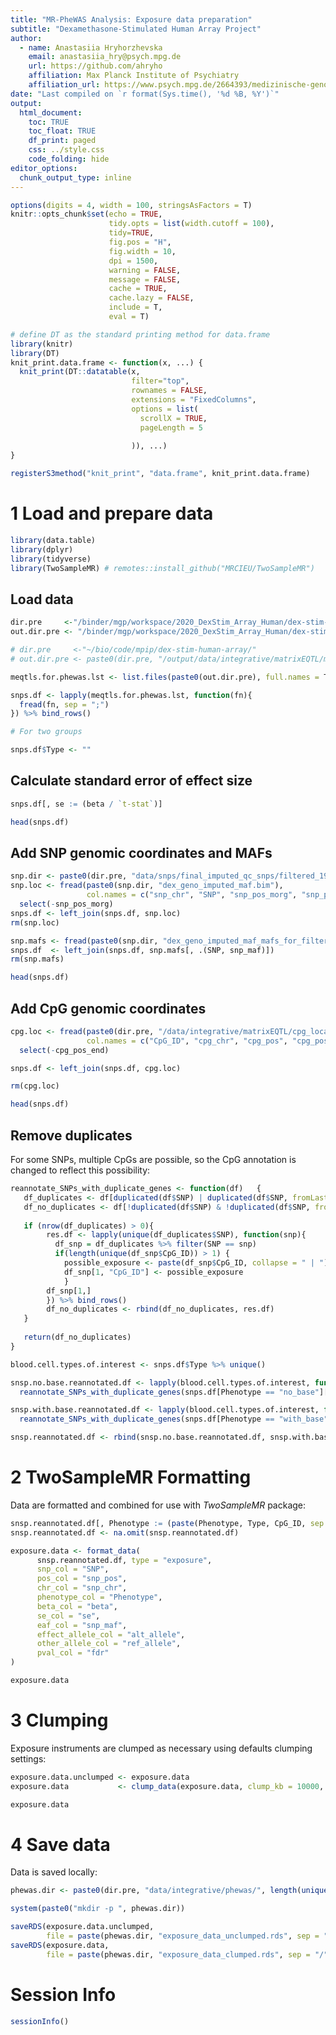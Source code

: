 ```yaml
---
title: "MR-PheWAS Analysis: Exposure data preparation"
subtitle: "Dexamethasone-Stimulated Human Array Project"
author: 
  - name: Anastasiia Hryhorzhevska
    email: anastasiia_hry@psych.mpg.de
    url: https://github.com/ahryho
    affiliation: Max Planck Institute of Psychiatry
    affiliation_url: https://www.psych.mpg.de/2664393/medizinische-genomforschung
date: "Last compiled on `r format(Sys.time(), '%d %B, %Y')`"
output:
  html_document:
    toc: TRUE
    toc_float: TRUE
    df_print: paged
    css: ../style.css
    code_folding: hide
editor_options: 
  chunk_output_type: inline
---
```


```r
options(digits = 4, width = 100, stringsAsFactors = T)
knitr::opts_chunk$set(echo = TRUE,
                      tidy.opts = list(width.cutoff = 100),
                      tidy=TRUE,
                      fig.pos = "H",
                      fig.width = 10,
                      dpi = 1500,
                      warning = FALSE, 
                      message = FALSE, 
                      cache = TRUE, 
                      cache.lazy = FALSE,
                      include = T,
                      eval = T)

# define DT as the standard printing method for data.frame
library(knitr)
library(DT)
knit_print.data.frame <- function(x, ...) {
  knit_print(DT::datatable(x,
                           filter="top",
                           rownames = FALSE,
                           extensions = "FixedColumns",
                           options = list(
                             scrollX = TRUE,
                             pageLength = 5
                             
                           )), ...)
}

registerS3method("knit_print", "data.frame", knit_print.data.frame)
```

# 1 Load and prepare data

```r
library(data.table)
library(dplyr)
library(tidyverse)
library(TwoSampleMR) # remotes::install_github("MRCIEU/TwoSampleMR")
```

## Load data

```r
dir.pre     <-"/binder/mgp/workspace/2020_DexStim_Array_Human/dex-stim-human-array/"
out.dir.pre <- "/binder/mgp/workspace/2020_DexStim_Array_Human/dex-stim-human-array/output/data/integrative/matrixEQTL/meqtls/with_missingness/for_phewas/cpg_level/"

# dir.pre     <-"~/bio/code/mpip/dex-stim-human-array/"
# out.dir.pre <- paste0(dir.pre, "/output/data/integrative/matrixEQTL/meqtls/with_missingness/for_phewas/cpg_level/")

meqtls.for.phewas.lst <- list.files(paste0(out.dir.pre), full.names = T)

snps.df <- lapply(meqtls.for.phewas.lst, function(fn){
  fread(fn, sep = ";")
}) %>% bind_rows()

# For two groups

snps.df$Type <- ""
```

## Calculate standard error of effect size

```r
snps.df[, se := (beta / `t-stat`)]

head(snps.df)
```

## Add SNP genomic coordinates and MAFs

```r
snp.dir <- paste0(dir.pre, "data/snps/final_imputed_qc_snps/filtered_196_samples/")
snp.loc <- fread(paste0(snp.dir, "dex_geno_imputed_maf.bim"), 
                 col.names = c("snp_chr", "SNP", "snp_pos_morg", "snp_pos", "alt_allele", "ref_allele")) %>% 
  select(-snp_pos_morg)
snps.df <- left_join(snps.df, snp.loc)
rm(snp.loc)

snp.mafs <- fread(paste0(snp.dir, "dex_geno_imputed_maf_mafs_for_filtered_samples.frq")) %>% mutate(snp_maf = MAF)
snps.df  <- left_join(snps.df, snp.mafs[, .(SNP, snp_maf)])
rm(snp.mafs)

head(snps.df)
```

## Add CpG genomic coordinates

```r
cpg.loc <- fread(paste0(dir.pre, "/data/integrative/matrixEQTL/cpg_locations.csv"),
                 col.names = c("CpG_ID", "cpg_chr", "cpg_pos", "cpg_pos_end")) %>% 
  select(-cpg_pos_end)

snps.df <- left_join(snps.df, cpg.loc)

rm(cpg.loc)

head(snps.df)
```

## Remove duplicates

For some SNPs, multiple CpGs are possible, so the CpG annotation is changed to reflect this possibility:

```r
reannotate_SNPs_with_duplicate_genes <- function(df)   {
   df_duplicates <- df[duplicated(df$SNP) | duplicated(df$SNP, fromLast = TRUE),]
   df_no_duplicates <- df[!duplicated(df$SNP) & !duplicated(df$SNP, fromLast = TRUE),]
   
   if (nrow(df_duplicates) > 0){
        res.df <- lapply(unique(df_duplicates$SNP), function(snp){
          df_snp = df_duplicates %>% filter(SNP == snp)
          if(length(unique(df_snp$CpG_ID)) > 1) {
            possible_exposure <- paste(df_snp$CpG_ID, collapse = " | ")
            df_snp[1, "CpG_ID"] <- possible_exposure
            } 
        df_snp[1,]
        }) %>% bind_rows()
        df_no_duplicates <- rbind(df_no_duplicates, res.df)
   } 
   
   return(df_no_duplicates)
}

blood.cell.types.of.interest <- snps.df$Type %>% unique()

snsp.no.base.reannotated.df <- lapply(blood.cell.types.of.interest, function(blood.type)
  reannotate_SNPs_with_duplicate_genes(snps.df[Phenotype == "no_base"][Type == blood.type,])) %>% bind_rows()

snsp.with.base.reannotated.df <- lapply(blood.cell.types.of.interest, function(blood.type)
  reannotate_SNPs_with_duplicate_genes(snps.df[Phenotype == "with_base"][Type == blood.type,])) %>% bind_rows()

snsp.reannotated.df <- rbind(snsp.no.base.reannotated.df, snsp.with.base.reannotated.df)
```

# 2 TwoSampleMR Formatting

Data are formatted and combined for use with *TwoSampleMR* package:

```r
snsp.reannotated.df[, Phenotype := (paste(Phenotype, Type, CpG_ID, sep = "_"))]
snsp.reannotated.df <- na.omit(snsp.reannotated.df)

exposure.data <- format_data(
      snsp.reannotated.df, type = "exposure",
      snp_col = "SNP",
      pos_col = "snp_pos",
      chr_col = "snp_chr",
      phenotype_col = "Phenotype",
      beta_col = "beta",
      se_col = "se",
      eaf_col = "snp_maf",
      effect_allele_col = "alt_allele",
      other_allele_col = "ref_allele",
      pval_col = "fdr"
)

exposure.data
```

# 3 Clumping

Exposure instruments are clumped as necessary using defaults clumping settings:

```r
exposure.data.unclumped <- exposure.data
exposure.data           <- clump_data(exposure.data, clump_kb = 10000, clump_r2 = 0.001, pop = "EUR")

exposure.data
```

# 4 Save data

Data is saved locally:
```r
phewas.dir <- paste0(dir.pre, "data/integrative/phewas/", length(unique(snps.df$Phenotype)) * length(unique(snps.df$Type)) , "_cell_type_groups/")

system(paste0("mkdir -p ", phewas.dir))

saveRDS(exposure.data.unclumped, 
        file = paste(phewas.dir, "exposure_data_unclumped.rds", sep = "/"))
saveRDS(exposure.data, 
        file = paste(phewas.dir, "exposure_data_clumped.rds", sep = "/"))
```

# Session Info

```r
sessionInfo()
```
